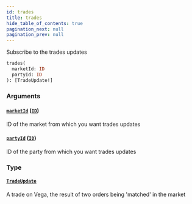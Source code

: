 ```yaml
---
id: trades
title: trades
hide_table_of_contents: true
pagination_next: null
pagination_prev: null
---
```



Subscribe to the trades updates

```graphql
trades(
  marketId: ID
  partyId: ID
): [TradeUpdate!]
```


### Arguments

#### [`marketId`](#) ([`ID`](/docs/testnet/graphql/scalars/id))

ID of the market from which you want trades updates


#### [`partyId`](#) ([`ID`](/docs/testnet/graphql/scalars/id))

ID of the party from which you want trades updates


### Type

#### [`TradeUpdate`](/docs/testnet/graphql/objects/trade-update)

A trade on Vega, the result of two orders being 'matched' in the market




